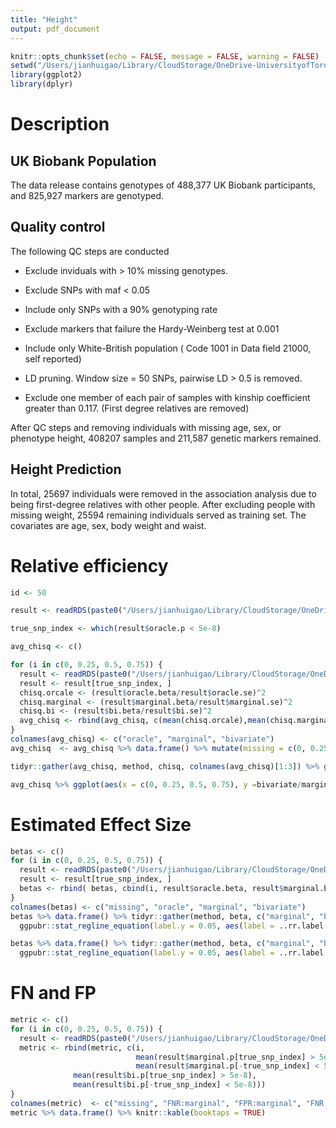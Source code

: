 ```yaml
---
title: "Height"
output: pdf_document
---
```


```r
knitr::opts_chunk$set(echo = FALSE, message = FALSE, warning = FALSE)
setwd("/Users/jianhuigao/Library/CloudStorage/OneDrive-UniversityofToronto/EHR_research/SyntheticSurrogateAnalysis/Data/")
library(ggplot2)
library(dplyr)
```

# Description
## UK Biobank Population

The data release contains genotypes of 488,377 UK Biobank participants, and 825,927 markers are genotyped.

## Quality control

The following QC steps are conducted

-   Exclude inviduals with \> 10% missing genotypes.

-   Exclude SNPs with maf \< 0.05

-   Include only SNPs with a 90% genotyping rate

-   Exclude markers that failure the Hardy-Weinberg test at 0.001

-   Include only White-British population ( Code 1001 in Data field 21000, self reported)

-   LD pruning. Window size = 50 SNPs, pairwise LD \> 0.5 is removed.

-   Exclude one member of each pair of samples with kinship coefficient greater than 0.117. (First degree relatives are removed)

After QC steps and removing individuals with missing age, sex, or phenotype height, 408207 samples and 211,587 genetic markers remained.

## Height Prediction
In total, 25697 individuals were removed in the association analysis due to being first-degree relatives with other people. After excluding people with missing weight, 25594 remaining individuals served as training set. The covariates are age, sex, body weight and waist. 

# Relative efficiency
```r
id <- 50

result <- readRDS(paste0("/Users/jianhuigao/Library/CloudStorage/OneDrive-UniversityofToronto/EHR_research/SyntheticSurrogateAnalysis/Data/binormal_field=", id, "_nmissing=", 0, ".rds"))

true_snp_index <- which(result$oracle.p < 5e-8)

avg_chisq <- c()

for (i in c(0, 0.25, 0.5, 0.75)) {
  result <- readRDS(paste0("/Users/jianhuigao/Library/CloudStorage/OneDrive-UniversityofToronto/EHR_research/SyntheticSurrogateAnalysis/Data/binormal_field=", id, "_nmissing=", i, ".rds"))
  result <- result[true_snp_index, ]
  chisq.orcale <- (result$oracle.beta/result$oracle.se)^2
  chisq.marginal <- (result$marginal.beta/result$marginal.se)^2
  chisq.bi <- (result$bi.beta/result$bi.se)^2
  avg_chisq <- rbind(avg_chisq, c(mean(chisq.orcale),mean(chisq.marginal), mean(chisq.bi)))
}
colnames(avg_chisq) <- c("oracle", "marginal", "bivariate")
avg_chisq  <- avg_chisq %>% data.frame() %>% mutate(missing = c(0, 0.25, 0.5, 0.75))

tidyr::gather(avg_chisq, method, chisq, colnames(avg_chisq)[1:3]) %>% ggplot(aes(x = missing, y = chisq, group = method, color = method)) + geom_point() + geom_line() + ylab(expression(Mean ~ chi^2)) + xlab("Percent of phenotype missingness")

avg_chisq %>% ggplot(aes(x = c(0, 0.25, 0.5, 0.75), y =bivariate/marginal))+ geom_point() + geom_line() +  xlab("Rercent of phenotype missingness") + ylab("Relative efficiency")
```

# Estimated Effect Size
```r
betas <- c()
for (i in c(0, 0.25, 0.5, 0.75)) {
  result <- readRDS(paste0("/Users/jianhuigao/Library/CloudStorage/OneDrive-UniversityofToronto/EHR_research/SyntheticSurrogateAnalysis/Data/binormal_field=", id, "_nmissing=", i, ".rds"))
  result <- result[true_snp_index, ]
  betas <- rbind( betas, cbind(i, result$oracle.beta, result$marginal.beta, result$bi.beta))
}
colnames(betas) <- c("missing", "oracle", "marginal", "bivariate")
betas %>% data.frame() %>% tidyr::gather(method, beta, c("marginal", "bivariate")) %>% filter(method == "marginal") %>% ggplot(aes(x = oracle, y = beta)) + geom_point() + facet_wrap(. ~ missing) + xlim(c(-0.1, 0.1)) + ylim(c(-0.1, 0.1)) + geom_smooth(method = 'lm') +
  ggpubr::stat_regline_equation(label.y = 0.05, aes(label = ..rr.label..)) + xlab("beta oracle") + ylab("beta marginal")

betas %>% data.frame() %>% tidyr::gather(method, beta, c("marginal", "bivariate")) %>% filter(method == "bivariate") %>% ggplot(aes(x = oracle, y = beta)) + geom_point() + facet_wrap(. ~ missing) + xlim(c(-0.1, 0.1)) + ylim(c(-0.1, 0.1)) + geom_smooth(method = 'lm') +
  ggpubr::stat_regline_equation(label.y = 0.05, aes(label = ..rr.label..))+ xlab("beta oracle") + ylab("beta bivariate")
```

# FN and FP
```r
metric <- c()
for (i in c(0, 0.25, 0.5, 0.75)) {
  result <- readRDS(paste0("/Users/jianhuigao/Library/CloudStorage/OneDrive-UniversityofToronto/EHR_research/SyntheticSurrogateAnalysis/Data/binormal_field=", id, "_nmissing=", i, ".rds"))
  metric <- rbind(metric, c(i, 
                            mean(result$marginal.p[true_snp_index] > 5e-8),
                            mean(result$marginal.p[-true_snp_index] < 5e-8),
              mean(result$bi.p[true_snp_index] > 5e-8),
              mean(result$bi.p[-true_snp_index] < 5e-8)))
}
colnames(metric)  <- c("missing", "FNR:marginal", "FPR:marginal", "FNR:binormal", "FPR:binormal")
metric %>% data.frame() %>% knitr::kable(booktaps = TRUE)
```

